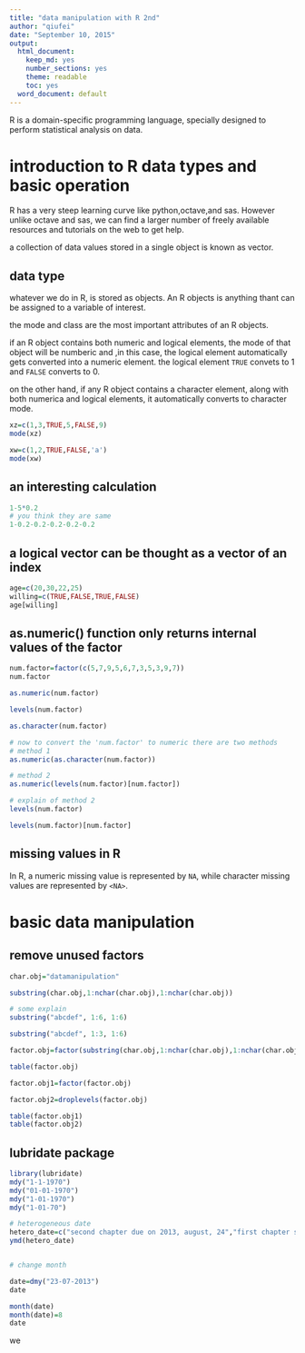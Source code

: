```yaml
---
title: "data manipulation with R 2nd"
author: "qiufei"
date: "September 10, 2015"
output:
  html_document:
    keep_md: yes
    number_sections: yes
    theme: readable
    toc: yes
  word_document: default
---
```


R is a domain-specific programming language, specially designed to perform statistical analysis on data.


# introduction to R data types and basic operation

R has a very steep learning curve like python,octave,and sas. However unlike octave and sas, we can find a larger number of freely available resources and tutorials on the web to get help.

a collection of data values stored in a single object is known as vector.

## data type

whatever we do in R, is stored as objects. An R objects is anything thant can be assigned to a variable of interest.

the mode and class are the most important attributes of an R objects.

if an R object contains both numeric and logical elements, the mode of that object will be numberic and ,in this case, the logical element automatically gets converted into a numeric element. the logical element `TRUE` convets to 1 and `FALSE` converts to 0.

on the other hand, if any R object contains a character element, along with both numerica and logical elements, it automatically converts to character mode.

```r
xz=c(1,3,TRUE,5,FALSE,9)
mode(xz)

xw=c(1,2,TRUE,FALSE,'a')
mode(xw)
```

## an interesting calculation

```r
1-5*0.2
# you think they are same
1-0.2-0.2-0.2-0.2-0.2
```

## a logical vector can be thought as a vector of an index

```r
age=c(20,30,22,25)
willing=c(TRUE,FALSE,TRUE,FALSE)
age[willing]
```

## as.numeric() function only returns internal values of the factor

```r
num.factor=factor(c(5,7,9,5,6,7,3,5,3,9,7))
num.factor

as.numeric(num.factor)

levels(num.factor)

as.character(num.factor)

# now to convert the 'num.factor' to numeric there are two methods
# method 1
as.numeric(as.character(num.factor))

# method 2
as.numeric(levels(num.factor)[num.factor])

# explain of method 2
levels(num.factor)

levels(num.factor)[num.factor]

```
## missing values in R

In R, a numeric missing value is represented by `NA`, while character missing values are represented by `<NA>`. 

# basic data manipulation

## remove unused factors

```r
char.obj="datamanipulation"

substring(char.obj,1:nchar(char.obj),1:nchar(char.obj))

# some explain
substring("abcdef", 1:6, 1:6)

substring("abcdef", 1:3, 1:6)

factor.obj=factor(substring(char.obj,1:nchar(char.obj),1:nchar(char.obj)),levels=letters)

table(factor.obj)

factor.obj1=factor(factor.obj)

factor.obj2=droplevels(factor.obj)

table(factor.obj1)
table(factor.obj2)
```

## lubridate package

```r
library(lubridate)
mdy("1-1-1970")
mdy("01-01-1970")
mdy("1-01-1970")
mdy("1-01-70")

# heterogeneous date
hetero_date=c("second chapter due on 2013, august, 24","first chapter submitted on 2013  aug  18","2013 aug 23")
ymd(hetero_date)


# change month

date=dmy("23-07-2013")
date

month(date)
month(date)=8
date

```

we